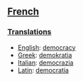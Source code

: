 ==[[French]]==
===[[Translation]]s===
*[[English]]: [[democracy]]
*[[Greek]]: [[demokratia]]
*[[Italian]]: [[democrazia]]
*[[Latin]]: [[democratia]]